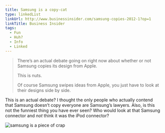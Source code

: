 ```yaml
---
title: Samsung is a copy-cat
type: linkedList
linkUrl: http://www.businessinsider.com/samsung-copies-2012-1?op=1
linkTitle: Business Insider
tags:
  - Fun
  - Huh?
  - Info
  - Linked
---
```


> There’s an actual debate going on right now about whether or not Samsung copies its design from Apple.
>
> This is nuts.
>
> Of course Samsung swipes ideas from Apple, you just have to look at their designs side by side.

This is an actual debate? I thought the only people who actually contend that Samsung doesn’t copy everyone are Samsung’s lawyers. Also, is this not the funniest thing you have ever seen? Who would look at that Samsung connector and _not_ think it was the iPod connector?

![samsung is a piece of crap](/images/uploads/apple-iphone-usb-cable-2007-vs-samsung-galaxy-tab-usb-cable-2010.jpg)
